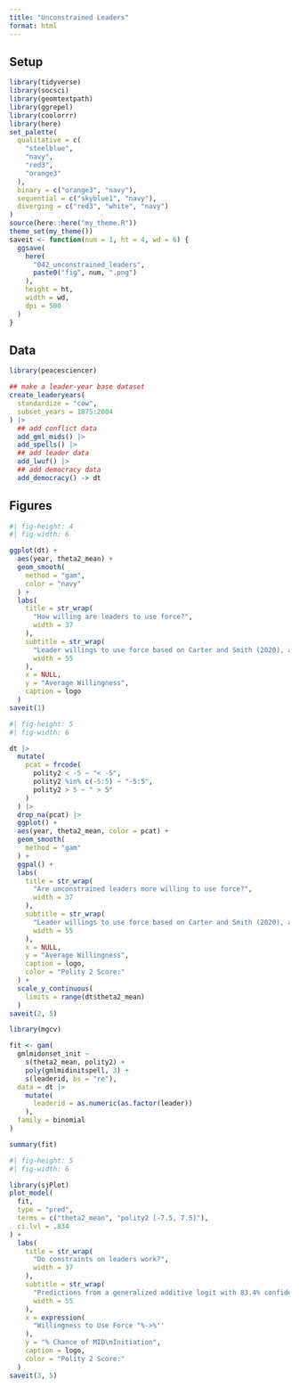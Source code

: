 ```yaml
---
title: "Unconstrained Leaders"
format: html
---
```


## Setup

```r
library(tidyverse)
library(socsci)
library(geomtextpath)
library(ggrepel)
library(coolorrr)
library(here)
set_palette(
  qualitative = c(
    "steelblue",
    "navy",
    "red3",
    "orange3"
  ),
  binary = c("orange3", "navy"),
  sequential = c("skyblue1", "navy"),
  diverging = c("red3", "white", "navy")
)
source(here::here("my_theme.R"))
theme_set(my_theme())
saveit <- function(num = 1, ht = 4, wd = 6) {
  ggsave(
    here(
      "042_unconstrained_leaders",
      paste0("fig", num, ".png")
    ),
    height = ht,
    width = wd,
    dpi = 500
  )
}
```


## Data

```r
library(peacesciencer)

## make a leader-year base dataset
create_leaderyears(
  standardize = "cow",
  subset_years = 1875:2004
) |>
  ## add conflict data
  add_gml_mids() |>
  add_spells() |>
  ## add leader data
  add_lwuf() |>
  ## add democracy data
  add_democracy() -> dt

```

## Figures

```r
#| fig-height: 4
#| fig-width: 6

ggplot(dt) +
  aes(year, theta2_mean) +
  geom_smooth(
    method = "gam",
    color = "navy"
  ) +
  labs(
    title = str_wrap(
      "How willing are leaders to use force?",
      width = 37
    ),
    subtitle = str_wrap(
      "Leader willings to use force based on Carter and Smith (2020), accessed using {peacesciencer}.",
      width = 55
    ),
    x = NULL,
    y = "Average Willingness",
    caption = logo
  ) 
saveit(1)
```

```r
#| fig-height: 5
#| fig-width: 6

dt |>
  mutate(
    pcat = frcode( 
      polity2 < -5 ~ "< -5",
      polity2 %in% c(-5:5) ~ "-5:5",
      polity2 > 5 ~ " > 5"
    )
  ) |>
  drop_na(pcat) |>
  ggplot() +
  aes(year, theta2_mean, color = pcat) +
  geom_smooth(
    method = "gam"
  ) +
  ggpal() +
  labs(
    title = str_wrap(
      "Are unconstrained leaders more willing to use force?",
      width = 37
    ),
    subtitle = str_wrap(
      "Leader willings to use force based on Carter and Smith (2020), accessed using {peacesciencer}.",
      width = 55
    ),
    x = NULL,
    y = "Average Willingness",
    caption = logo,
    color = "Polity 2 Score:"
  ) +
  scale_y_continuous(
    limits = range(dt$theta2_mean)
  )
saveit(2, 5)
```


```r
library(mgcv)

fit <- gam(
  gmlmidonset_init ~ 
    s(theta2_mean, polity2) +
    poly(gmlmidinitspell, 3) +
    s(leaderid, bs = "re"),
  data = dt |> 
    mutate(
      leaderid = as.numeric(as.factor(leader))
    ),
  family = binomial
)
```


```r
summary(fit)
```

```r
#| fig-height: 5
#| fig-width: 6

library(sjPlot)
plot_model(
  fit,
  type = "pred",
  terms = c("theta2_mean", "polity2 [-7.5, 7.5]"),
  ci.lvl = .834
) +
  labs(
    title = str_wrap(
      "Do constraints on leaders work?",
      width = 37
    ),
    subtitle = str_wrap(
      "Predictions from a generalized additive logit with 83.4% confidence intervals",
      width = 55
    ),
    x = expression(
      "Willingness to Use Force "%->%''
    ),
    y = "% Chance of MID\nInitiation",
    caption = logo,
    color = "Polity 2 Score:"
  )
saveit(3, 5)
```

